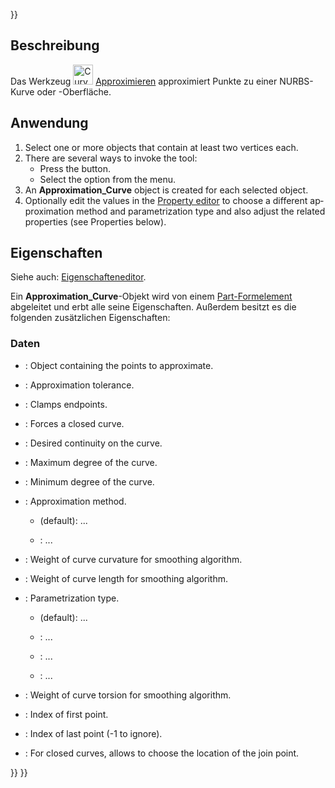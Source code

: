 <languages/>
{{UnfinishedDocu{{#translation:}}}}

<div lang="en" dir="ltr" class="mw-content-ltr">
{{Docnav
|[[Curves_Discretize|Discretize]]
|[[Curves_Interpolate|Interpolate]]
|[[Curves_Workbench|Curves]]
|IconL=Curves_Discretize.svg
|IconR=Curves_Interpolate.svg
|IconC=Curves_workbench_icon.svg
}}
</div>

<div lang="en" dir="ltr" class="mw-content-ltr">
{{GuiCommand
|Name=Curves Approximate
|MenuLocation=Curves → Approximate
|Workbenches=[[Curves_Workbench|Curves]]
}}
</div>

<span id="Description"></span>
==Beschreibung==

Das Werkzeug [[Image:Curves_Approximate.svg|32px]] [[Curves_Approximate/de|Approximieren]] approximiert Punkte zu einer NURBS-Kurve oder -Oberfläche.

<span id="Usage"></span>
==Anwendung==

<div lang="en" dir="ltr" class="mw-content-ltr">
# Select one or more objects that contain at least two vertices each.
# There are several ways to invoke the tool:
#* Press the {{Button|[[Image:Curves_Approximate.svg|16px]] [[Curves_Approximate|Approximate]]}} button.
#* Select the {{MenuCommand|Curves → [[Image:Curves_Approximate.svg|16px]] Approximate}} option from the menu.
# An '''Approximation_Curve''' object is created for each selected object.
# Optionally edit the values in the [[Property_editor|Property editor]] to choose a different approximation method and parametrization type and also adjust the related properties (see Properties below).
</div>

<span id="Properties"></span>
==Eigenschaften==

Siehe auch: [[Property_editor/de|Eigenschafteneditor]].

Ein '''Approximation_Curve'''-Objekt wird von einem [[Part_Feature/de|Part-Formelement]] abgeleitet und erbt alle seine Eigenschaften. Außerdem besitzt es die folgenden zusätzlichen Eigenschaften:

<span id="Data"></span>
===Daten===

{{TitleProperty|Approximate}}

<div lang="en" dir="ltr" class="mw-content-ltr">
* {{PropertyData|Point Object|Link}}: Object containing the points to approximate.
</div>

{{TitleProperty|General}}

<div lang="en" dir="ltr" class="mw-content-ltr">
* {{PropertyData|Approx Tolerance|Float}}: Approximation tolerance.
* {{PropertyData|Clamp Ends Tolerance|Bool}}: Clamps endpoints.
* {{PropertyData|Closed|Bool}}: Forces a closed curve.
* {{PropertyData|Continuity|Enumeration}}: Desired continuity on the curve.
* {{PropertyData|Degree Max|Integer}}: Maximum degree of the curve.
* {{PropertyData| Degree Min|Integer}}: Minimum degree of the curve.
* {{PropertyData|Method|Enumeration}}: Approximation method.
** {{Value|Parametrization}} (default): ...
** {{Value|Smoothing Algorithm}}: ...
</div>

{{TitleProperty|Parameters}}

<div lang="en" dir="ltr" class="mw-content-ltr">
* {{PropertyData|Curvature Weight|FloatConstraint}}: Weight of curve curvature for smoothing algorithm.
* {{PropertyData|Length Weight|FloatConstraint}}: Weight of curve length for smoothing algorithm.
* {{PropertyData| Parametrization |Enumeration}}: Parametrization type.
** {{Value|ChordLength}} (default): ...
** {{Value|Centripetal}}: ...
** {{Value|Uniform}}: ...
** {{Value|Curvilinear}}: ...
* {{PropertyData|Torsion Weight|FloatConstraint}}: Weight of curve torsion for smoothing algorithm.
</div>

{{TitleProperty|Range}}

<div lang="en" dir="ltr" class="mw-content-ltr">
* {{PropertyData|First Index|Integer}}: Index of first point.
* {{PropertyData|Last Index|Integer}}: Index of last point (-1 to ignore).
* {{PropertyData|Start Offset|Integer}}: For closed curves, allows to choose the location of the join point.
</div>


<div lang="en" dir="ltr" class="mw-content-ltr">
{{Docnav
|[[Curves_Discretize|Discretize]]
|[[Curves_Interpolate|Interpolate]]
|[[Curves_Workbench|Curves]]
|IconL=Curves_Discretize.svg
|IconR=Curves_Interpolate.svg
|IconC=Curves_workbench_icon.svg
}}
</div>

{{Curves Tools navi{{#translation:}}}}
{{Userdocnavi{{#translation:}}}}
